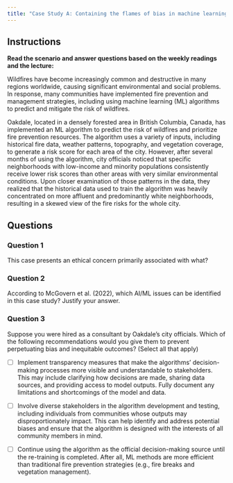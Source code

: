 ```yaml
---
title: "Case Study A: Containing the flames of bias in machine learning"
---
```


## Instructions

**Read the scenario and answer questions based on the weekly readings and the lecture:**

Wildfires have become increasingly common and destructive in many regions worldwide, causing significant environmental and social problems. In response, many communities have implemented fire prevention and management strategies, including using machine learning (ML) algorithms to predict and mitigate the risk of wildfires.

Oakdale, located in a densely forested area in British Columbia, Canada, has implemented an ML algorithm to predict the risk of wildfires and prioritize fire prevention resources. The algorithm uses a variety of inputs, including historical fire data, weather patterns, topography, and vegetation coverage, to generate a risk score for each area of the city. However, after several months of using the algorithm, city officials noticed that specific neighborhoods with low-income and minority populations consistently receive lower risk scores than other areas with very similar environmental conditions. Upon closer examination of those patterns in the data, they realized that the historical data used to train the algorithm was heavily concentrated on more affluent and predominantly white neighborhoods, resulting in a skewed view of the fire risks for the whole city.

## Questions

### Question 1

This case presents an ethical concern primarily associated with what?

### Question 2

According to McGovern et al. (2022), which AI/ML issues can be identified in this case study? Justify your answer.

### Question 3

Suppose you were hired as a consultant by Oakdale's city officials. Which of the following recommendations would you give them to prevent perpetuating bias and inequitable outcomes? (Select all that apply)

-   [ ] Implement transparency measures that make the algorithms' decision-making processes more visible and understandable to stakeholders. This may include clarifying how decisions are made, sharing data sources, and providing access to model outputs. Fully document any limitations and shortcomings of the model and data.

-   [ ] Involve diverse stakeholders in the algorithm development and testing, including individuals from communities whose outputs may disproportionately impact. This can help identify and address potential biases and ensure that the algorithm is designed with the interests of all community members in mind.

-   [ ] Continue using the algorithm as the official decision-making source until the re-training is completed. After all, ML methods are more efficient than traditional fire prevention strategies (e.g., fire breaks and vegetation management).
